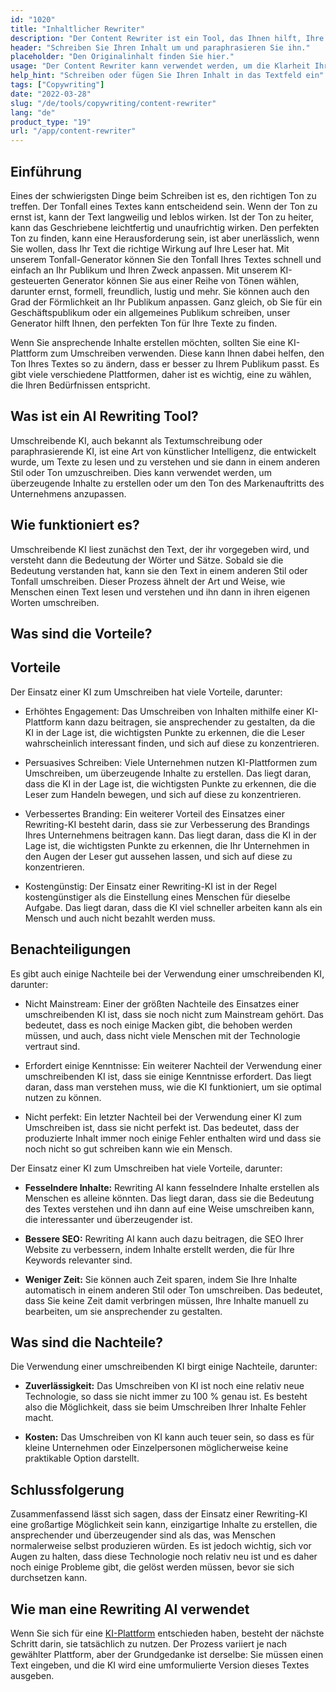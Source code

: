 ```yaml
---
id: "1020"
title: "Inhaltlicher Rewriter"
description: "Der Content Rewriter ist ein Tool, das Ihnen hilft, Ihre Inhalte umzuschreiben und zu paraphrasieren. Es wird oft verwendet, um die Klarheit Ihres Textes zu verbessern oder Ihren Text einzigartiger zu machen. Der Content Rewriter kann Ihnen auch helfen, Ihre SEO zu verbessern, indem Sie Ihre Inhalte umschreiben, um Ihre Zielkeywords einzuschließen."
header: "Schreiben Sie Ihren Inhalt um und paraphrasieren Sie ihn."
placeholder: "Den Originalinhalt finden Sie hier."
usage: "Der Content Rewriter kann verwendet werden, um die Klarheit Ihres Textes zu verbessern oder um Ihren Text einzigartiger zu machen. Er kann Ihnen auch helfen, Ihre SEO zu verbessern, indem Sie Ihren Inhalt umschreiben, um Ihre Zielkeywords einzuschließen."
help_hint: "Schreiben oder fügen Sie Ihren Inhalt in das Textfeld ein"
tags: ["Copywriting"]
date: "2022-03-28"
slug: "/de/tools/copywriting/content-rewriter"
lang: "de"
product_type: "19"
url: "/app/content-rewriter"
---
```


## Einführung

Eines der schwierigsten Dinge beim Schreiben ist es, den richtigen Ton zu treffen. Der Tonfall eines Textes kann entscheidend sein. Wenn der Ton zu ernst ist, kann der Text langweilig und leblos wirken. Ist der Ton zu heiter, kann das Geschriebene leichtfertig und unaufrichtig wirken. Den perfekten Ton zu finden, kann eine Herausforderung sein, ist aber unerlässlich, wenn Sie wollen, dass Ihr Text die richtige Wirkung auf Ihre Leser hat. Mit unserem Tonfall-Generator können Sie den Tonfall Ihres Textes schnell und einfach an Ihr Publikum und Ihren Zweck anpassen. Mit unserem KI-gesteuerten Generator können Sie aus einer Reihe von Tönen wählen, darunter ernst, formell, freundlich, lustig und mehr. Sie können auch den Grad der Förmlichkeit an Ihr Publikum anpassen. Ganz gleich, ob Sie für ein Geschäftspublikum oder ein allgemeines Publikum schreiben, unser Generator hilft Ihnen, den perfekten Ton für Ihre Texte zu finden.

Wenn Sie ansprechende Inhalte erstellen möchten, sollten Sie eine KI-Plattform zum Umschreiben verwenden. Diese kann Ihnen dabei helfen, den Ton Ihres Textes so zu ändern, dass er besser zu Ihrem Publikum passt. Es gibt viele verschiedene Plattformen, daher ist es wichtig, eine zu wählen, die Ihren Bedürfnissen entspricht.

## Was ist ein AI Rewriting Tool?

Umschreibende KI, auch bekannt als Textumschreibung oder paraphrasierende KI, ist eine Art von künstlicher Intelligenz, die entwickelt wurde, um Texte zu lesen und zu verstehen und sie dann in einem anderen Stil oder Ton umzuschreiben. Dies kann verwendet werden, um überzeugende Inhalte zu erstellen oder um den Ton des Markenauftritts des Unternehmens anzupassen.

## Wie funktioniert es?

Umschreibende KI liest zunächst den Text, der ihr vorgegeben wird, und versteht dann die Bedeutung der Wörter und Sätze. Sobald sie die Bedeutung verstanden hat, kann sie den Text in einem anderen Stil oder Tonfall umschreiben. Dieser Prozess ähnelt der Art und Weise, wie Menschen einen Text lesen und verstehen und ihn dann in ihren eigenen Worten umschreiben.

## Was sind die Vorteile?

## Vorteile

Der Einsatz einer KI zum Umschreiben hat viele Vorteile, darunter:

- Erhöhtes Engagement: Das Umschreiben von Inhalten mithilfe einer KI-Plattform kann dazu beitragen, sie ansprechender zu gestalten, da die KI in der Lage ist, die wichtigsten Punkte zu erkennen, die die Leser wahrscheinlich interessant finden, und sich auf diese zu konzentrieren.

- Persuasives Schreiben: Viele Unternehmen nutzen KI-Plattformen zum Umschreiben, um überzeugende Inhalte zu erstellen. Das liegt daran, dass die KI in der Lage ist, die wichtigsten Punkte zu erkennen, die die Leser zum Handeln bewegen, und sich auf diese zu konzentrieren.

- Verbessertes Branding: Ein weiterer Vorteil des Einsatzes einer Rewriting-KI besteht darin, dass sie zur Verbesserung des Brandings Ihres Unternehmens beitragen kann. Das liegt daran, dass die KI in der Lage ist, die wichtigsten Punkte zu erkennen, die Ihr Unternehmen in den Augen der Leser gut aussehen lassen, und sich auf diese zu konzentrieren.

- Kostengünstig: Der Einsatz einer Rewriting-KI ist in der Regel kostengünstiger als die Einstellung eines Menschen für dieselbe Aufgabe. Das liegt daran, dass die KI viel schneller arbeiten kann als ein Mensch und auch nicht bezahlt werden muss.

## Benachteiligungen

Es gibt auch einige Nachteile bei der Verwendung einer umschreibenden KI, darunter:

- Nicht Mainstream: Einer der größten Nachteile des Einsatzes einer umschreibenden KI ist, dass sie noch nicht zum Mainstream gehört. Das bedeutet, dass es noch einige Macken gibt, die behoben werden müssen, und auch, dass nicht viele Menschen mit der Technologie vertraut sind.

- Erfordert einige Kenntnisse: Ein weiterer Nachteil der Verwendung einer umschreibenden KI ist, dass sie einige Kenntnisse erfordert. Das liegt daran, dass man verstehen muss, wie die KI funktioniert, um sie optimal nutzen zu können.

- Nicht perfekt: Ein letzter Nachteil bei der Verwendung einer KI zum Umschreiben ist, dass sie nicht perfekt ist. Das bedeutet, dass der produzierte Inhalt immer noch einige Fehler enthalten wird und dass sie noch nicht so gut schreiben kann wie ein Mensch.

Der Einsatz einer KI zum Umschreiben hat viele Vorteile, darunter:

- **Fesselndere Inhalte:** Rewriting AI kann fesselndere Inhalte erstellen als Menschen es alleine könnten. Das liegt daran, dass sie die Bedeutung des Textes verstehen und ihn dann auf eine Weise umschreiben kann, die interessanter und überzeugender ist.

- **Bessere SEO:** Rewriting AI kann auch dazu beitragen, die SEO Ihrer Website zu verbessern, indem Inhalte erstellt werden, die für Ihre Keywords relevanter sind.

- **Weniger Zeit:** Sie können auch Zeit sparen, indem Sie Ihre Inhalte automatisch in einem anderen Stil oder Ton umschreiben. Das bedeutet, dass Sie keine Zeit damit verbringen müssen, Ihre Inhalte manuell zu bearbeiten, um sie ansprechender zu gestalten.

## Was sind die Nachteile?

Die Verwendung einer umschreibenden KI birgt einige Nachteile, darunter:

- **Zuverlässigkeit:** Das Umschreiben von KI ist noch eine relativ neue Technologie, so dass sie nicht immer zu 100 % genau ist. Es besteht also die Möglichkeit, dass sie beim Umschreiben Ihrer Inhalte Fehler macht.

- **Kosten:** Das Umschreiben von KI kann auch teuer sein, so dass es für kleine Unternehmen oder Einzelpersonen möglicherweise keine praktikable Option darstellt.

## Schlussfolgerung

Zusammenfassend lässt sich sagen, dass der Einsatz einer Rewriting-KI eine großartige Möglichkeit sein kann, einzigartige Inhalte zu erstellen, die ansprechender und überzeugender sind als das, was Menschen normalerweise selbst produzieren würden. Es ist jedoch wichtig, sich vor Augen zu halten, dass diese Technologie noch relativ neu ist und es daher noch einige Probleme gibt, die gelöst werden müssen, bevor sie sich durchsetzen kann.

## Wie man eine Rewriting AI verwendet

Wenn Sie sich für eine [KI-Plattform]('/app/adjust-tone-rewriting') entschieden haben, besteht der nächste Schritt darin, sie tatsächlich zu nutzen. Der Prozess variiert je nach gewählter Plattform, aber der Grundgedanke ist derselbe: Sie müssen einen Text eingeben, und die KI wird eine umformulierte Version dieses Textes ausgeben.
